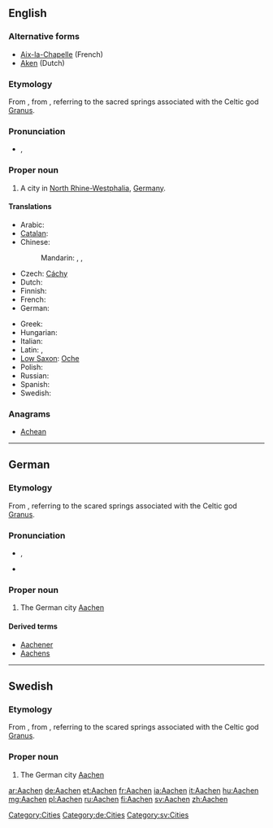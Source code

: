 ==English==
{{wikipedia}}

===Alternative forms===
* [[Aix-la-Chapelle]] (French)
* [[Aken]] (Dutch)

===Etymology===
From {{etyl|de}} {{term|Aachen|lang=de}}, from {{etyl|la}} {{term|aquae||waters, i.e. sources|lang=la}}, referring to the sacred springs associated with the Celtic god [[Granus]].

===Pronunciation===
* {{IPA|/ˈɑːkən/}}, {{SAMPA|/"A:k@n/}}

===Proper noun===
{{en-proper noun}}

# A city in [[North Rhine-Westphalia]], [[Germany]].

====Translations====
{{trans-top|city in North Rhine-Westphalia}}
* Arabic: {{t-|ar|آخن}}
* [[Catalan]]: {{t|ca|Aquisgrà}}
* Chinese:
*: Mandarin: {{t-|cmn|阿亨|tr=Āhēng|sc=Hani}}, {{t-|cmn|亞琛|sc=Hani}}, {{t-|cmn|亚琛|tr=Yàchēn|sc=Hani}}
* Czech: [[Cáchy]]
* Dutch: {{t+|nl|Aken}}
* Finnish: {{t+|fi|Aachen}}
* French: {{t+|fr|Aix-la-Chapelle}}
* German: {{t+|de|Aachen}}
{{trans-mid}}
* Greek: {{t+|el|Άαχεν}}
* Hungarian: {{t+|hu|Aachen}}
* Italian: {{t+|it|Aquisgrana}}
* Latin: {{t|la|Aquae|p}}, {{t|la|Aquisgranum|n}}
* [[Low Saxon]]: [[Oche]]
* Polish: {{t+|pl|Akwizgran}}
* Russian: {{t+|ru|Аахен|m}}
* Spanish: {{t+|es|Aquisgrán}}
* Swedish: {{t+|sv|Aachen}}
{{trans-bottom}}

===Anagrams===
* [[Achean#English|Achean]]

[[Category:Cities]]

----

==German==
{{wikipedia|lang=de}}

===Etymology===
From {{etyl|la|de}} {{term|aquae||waters, i.e. sources|lang=la}}, referring to the scared springs associated with the Celtic god [[Granus]].

===Pronunciation===
* {{IPA|/ˈaːxən/|lang=de}}, {{SAMPA|/"a:x@n/|lang=de}}
* {{audio|De-Aachen.ogg|Audio}}

===Proper noun===
{{infl|de|proper noun|genitive=Aachens}}

# The German city [[#English|Aachen]]

====Derived terms====
* [[Aachener]]
* [[Aachens]]

[[Category:de:Cities]]

----

==Swedish==

===Etymology===
From {{etyl|de|sv}} {{term|Aachen|lang=de}}, from {{etyl|la|sv}} {{term|aquae||waters, i.e. sources|lang=la}}, referring to the scared springs associated with the Celtic god [[Granus]].
{{wikipedia|lang=sv}}

===Proper noun===
{{infl|sv|proper noun}}

# The German city [[#English|Aachen]]

[[Category:sv:Cities]]

[[ar:Aachen]]
[[de:Aachen]]
[[et:Aachen]]
[[fr:Aachen]]
[[ia:Aachen]]
[[it:Aachen]]
[[hu:Aachen]]
[[mg:Aachen]]
[[pl:Aachen]]
[[ru:Aachen]]
[[fi:Aachen]]
[[sv:Aachen]]
[[zh:Aachen]]